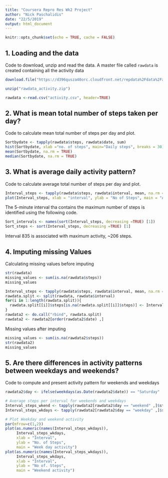 ```yaml
---
title: "Coursera Repro Res Wk2 Project"
author: "Nick Paschalidis"
date: "22/5/2019"
output: html_document
---
```


```r
knitr::opts_chunk$set(echo = TRUE, cache = FALSE)
```

## 1. Loading and the data

Code to download, unzip and read the data.
A master file called `rawdata` is created containing all the activity data

```r
download.file("https://d396qusza40orc.cloudfront.net/repdata%2Fdata%2Factivity.zip", destfile = "rawdata_activity.zip")

unzip("rawdata_activity.zip")

rawdata <-read.csv("activity.csv", header=TRUE)
```

## 2. What is mean total number of steps taken per day?

Code to calculate  mean total number of steps per day and plot.

```r
Sortbydate <- tapply(rawdata$steps, rawdata$date, sum)
hist(Sortbydate, xlab ="no. of steps", main="Daily steps", breaks = 30)
mean(Sortbydate, na.rm = TRUE)
median(Sortbydate, na.rm = TRUE)
```

## 3. What is average daily activity pattern?

Code to calculate  average total number of steps per day and plot.

```r
Interval_steps <- tapply(rawdata$steps, rawdata$interval, mean, na.rm = TRUE)
plot(Interval_steps, xlab = "interval", ylab = "No of Steps", main = "Average total number of steps")
```

The 5-minute interval tha contains the maximum number of steps is identified 
using the following code.

```r
Sort_intervals <- names(sort(Interval_steps, decreasing =TRUE) [1])
Sort_steps <- sort(Interval_steps, decreasing =TRUE) [1]
```

Interval 835 is associated with maximum activity, ~206 steps. 

## 4. Imputing missing Values

Calculating missing values before imputing
```r
str(rawdata)
missing_values <- sum(is.na(rawdata$steps))
missing_values
```


```r
Interval_steps <- tapply(rawdata$steps, rawdata$interval, mean, na.rm = TRUE)
rawdata.split <- split(rawdata, rawdata$interval)
for(i in 1:length(rawdata.split)){
  rawdata.split[[i]]$steps[is.na(rawdata.split[[i]]$steps)] <- Interval_steps[i]
}
rawdata2 <- do.call("rbind", rawdata.split)
rawdata2 <- rawdata2[order(rawdata2$date) ,]
```

Missing values after imputing
 
```r
missing_values <- sum(is.na(rawdata2$steps))
str(rawdata2)
missing_values
```


## 5. Are there differences in activity patterns between weekdays and weekends?

Code to compute and present activity pattern for weekends and weekdays

```r
rawdata2$day <- ifelse(weekdays(as.Date(rawdata2$date)) == "Saturday" | weekdays(as.Date(rawdata2$date)) == "Sunday", "weekend", "weekday")

# Average steps per interval for weekends and weekdays
Interval_steps_wkend <- tapply(rawdata2[rawdata2$day == "weekend" ,]$steps, rawdata2[rawdata2$day == "weekend" ,]$interval, mean,na.rm=TRUE)
Interval_steps_wkdays <- tapply(rawdata2[rawdata2$day == "weekday" ,]$steps, rawdata2[rawdata2$day == "weekday" ,]$interval, mean, na.rm=TRUE)

# Plot Weekday and weekend activity
par(mfrow=c(1,2))
plot(as.numeric(names(Interval_steps_wkdays)), 
     Interval_steps_wkdays, 
     xlab = "Interval", 
     ylab = "No. of Steps", 
     main = "Week day activity")
plot(as.numeric(names(Interval_steps_wkdays)), 
     Interval_steps_wkdays, 
     xlab = "Interval", 
     ylab = "No of. Steps", 
     main = "Weekend activity")
```

